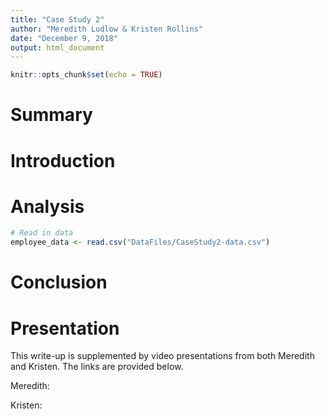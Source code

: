 ```yaml
---
title: "Case Study 2"
author: "Meredith Ludlow & Kristen Rollins"
date: "December 9, 2018"
output: html_document
---
```


```r
knitr::opts_chunk$set(echo = TRUE)
```

# Summary

# Introduction

# Analysis

```r
# Read in data
employee_data <- read.csv("DataFiles/CaseStudy2-data.csv")
```

# Conclusion

# Presentation

This write-up is supplemented by video presentations from both Meredith and Kristen. The links are provided below.

Meredith: 

Kristen: 
